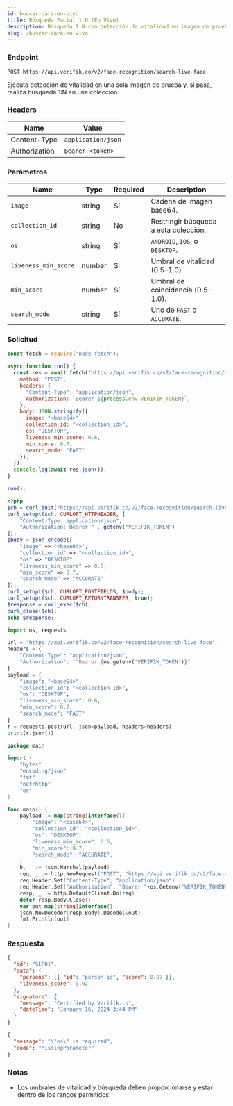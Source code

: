 ```yaml
---
id: buscar-cara-en-vivo
title: Búsqueda Facial 1:N (En Vivo)
description: Búsqueda 1:N con detección de vitalidad en imagen de prueba
slug: /buscar-cara-en-vivo
---
```



### Endpoint

```
POST https://api.verifik.co/v2/face-recognition/search-live-face
```

Ejecuta detección de vitalidad en una sola imagen de prueba y, si pasa, realiza búsqueda 1:N en una colección.

### Headers

| Name | Value |
| --- | --- |
| Content-Type | `application/json` |
| Authorization | `Bearer <token>` |

### Parámetros

| Name | Type | Required | Description |
| --- | --- | --- | --- |
| `image` | string | Sí | Cadena de imagen base64. |
| `collection_id` | string | No | Restringir búsqueda a esta colección. |
| `os` | string | Sí | `ANDROID`, `IOS`, o `DESKTOP`. |
| `liveness_min_score` | number | Sí | Umbral de vitalidad (0.5–1.0). |
| `min_score` | number | Sí | Umbral de coincidencia (0.5–1.0). |
| `search_mode` | string | Sí | Uno de `FAST` o `ACCURATE`. |

### Solicitud

<Tabs>
  <TabItem value="node" label="Node.js">

```javascript
const fetch = require("node-fetch");

async function run() {
  const res = await fetch("https://api.verifik.co/v2/face-recognition/search-live-face", {
    method: "POST",
    headers: {
      "Content-Type": "application/json",
      Authorization: `Bearer ${process.env.VERIFIK_TOKEN}`,
    },
    body: JSON.stringify({
      image: "<base64>",
      collection_id: "<collection_id>",
      os: "DESKTOP",
      liveness_min_score: 0.6,
      min_score: 0.7,
      search_mode: "FAST"
    }),
  });
  console.log(await res.json());
}

run();
```

  </TabItem>
  <TabItem value="php" label="PHP">

```php
<?php
$ch = curl_init("https://api.verifik.co/v2/face-recognition/search-live-face");
curl_setopt($ch, CURLOPT_HTTPHEADER, [
    "Content-Type: application/json",
    "Authorization: Bearer " . getenv("VERIFIK_TOKEN")
]);
$body = json_encode([
    "image" => "<base64>",
    "collection_id" => "<collection_id>",
    "os" => "DESKTOP",
    "liveness_min_score" => 0.6,
    "min_score" => 0.7,
    "search_mode" => "ACCURATE"
]);
curl_setopt($ch, CURLOPT_POSTFIELDS, $body);
curl_setopt($ch, CURLOPT_RETURNTRANSFER, true);
$response = curl_exec($ch);
curl_close($ch);
echo $response;
```

  </TabItem>
  <TabItem value="python" label="Python">

```python
import os, requests

url = "https://api.verifik.co/v2/face-recognition/search-live-face"
headers = {
    "Content-Type": "application/json",
    "Authorization": f"Bearer {os.getenv('VERIFIK_TOKEN')}"
}
payload = {
    "image": "<base64>",
    "collection_id": "<collection_id>",
    "os": "DESKTOP",
    "liveness_min_score": 0.6,
    "min_score": 0.7,
    "search_mode": "FAST"
}
r = requests.post(url, json=payload, headers=headers)
print(r.json())
```

  </TabItem>
  <TabItem value="go" label="Go">

```go
package main

import (
    "bytes"
    "encoding/json"
    "fmt"
    "net/http"
    "os"
)

func main() {
    payload := map[string]interface{}{
        "image": "<base64>",
        "collection_id": "<collection_id>",
        "os": "DESKTOP",
        "liveness_min_score": 0.6,
        "min_score": 0.7,
        "search_mode": "ACCURATE",
    }
    b, _ := json.Marshal(payload)
    req, _ := http.NewRequest("POST", "https://api.verifik.co/v2/face-recognition/search-live-face", bytes.NewBuffer(b))
    req.Header.Set("Content-Type", "application/json")
    req.Header.Set("Authorization", "Bearer "+os.Getenv("VERIFIK_TOKEN"))
    resp, _ := http.DefaultClient.Do(req)
    defer resp.Body.Close()
    var out map[string]interface{}
    json.NewDecoder(resp.Body).Decode(&out)
    fmt.Println(out)
}
```

  </TabItem>
</Tabs>

### Respuesta

<Tabs>
  <TabItem value="200" label="200">

```json
{
  "id": "SLF01",
  "data": {
    "persons": [{ "id": "person_id", "score": 0.97 }],
    "liveness_score": 0.92
  },
  "signature": {
    "message": "Certified by Verifik.co",
    "dateTime": "January 16, 2024 3:44 PM"
  }
}
```

  </TabItem>
  <TabItem value="409" label="409">

```json
{
  "message": "\"os\" is required",
  "code": "MissingParameter"
}
```

  </TabItem>
</Tabs>

### Notas

- Los umbrales de vitalidad y búsqueda deben proporcionarse y estar dentro de los rangos permitidos.


